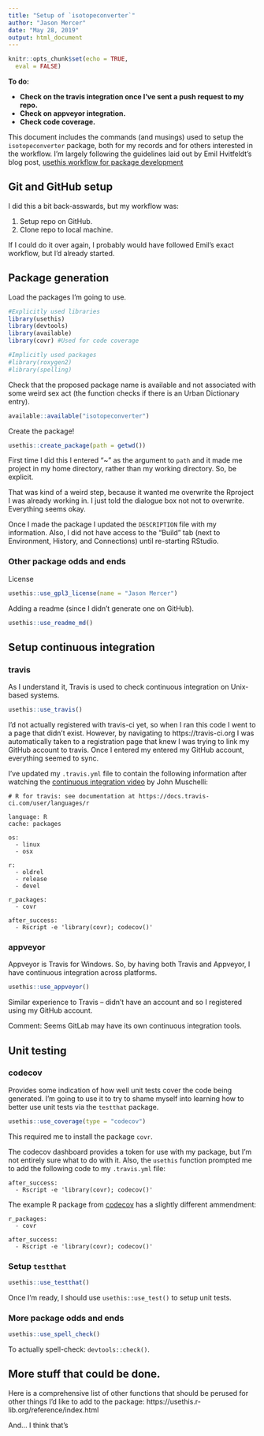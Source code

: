 ---
title: "Setup of `isotopeconverter`"
author: "Jason Mercer"
date: "May 28, 2019"
output: html_document
---

```{r setup, include=FALSE}
knitr::opts_chunk$set(echo = TRUE,
  eval = FALSE)
```

__To do:__

* __Check on the travis integration once I've sent a push request to my repo.__
* __Check on appveyor integration.__
* __Check code coverage.__

This document includes the commands (and musings) used to setup the `isotopeconverter` package, both for my records and for others interested in the workflow. I'm largely following the guidelines laid out by Emil Hvitfeldt's blog post, [usethis workflow for package development](https://www.hvitfeldt.me/blog/usethis-workflow-for-package-development/)

## Git and GitHub setup

I did this a bit back-asswards, but my workflow was:

1. Setup repo on GitHub.
2. Clone repo to local machine.

If I could do it over again, I probably would have followed Emil's exact workflow, but I'd already started.

## Package generation

Load the packages I'm going to use.

```{r}
#Explicitly used libraries
library(usethis)
library(devtools)
library(available)
library(covr) #Used for code coverage

#Implicitly used packages
#library(roxygen2)
#library(spelling)
```

Check that the proposed package name is available and not associated with some weird sex act (the function checks if there is an Urban Dictionary entry).

```{r, cache=TRUE, eval=FALSE}
available::available("isotopeconverter")
```

Create the package!

```{r}
usethis::create_package(path = getwd())
```

First time I did this I entered "~" as the argument to `path` and it made me project in my home directory, rather than my working directory. So, be explicit.

That was kind of a weird step, because it wanted me overwrite the Rproject I was already working in. I just told the dialogue box not not to overwrite. Everything seems okay.

Once I made the package I updated the `DESCRIPTION` file with my information. Also, I did not have access to the "Build" tab (next to Environment, History, and Connections) until re-starting RStudio.

### Other package odds and ends

License

```{r}
usethis::use_gpl3_license(name = "Jason Mercer")
```

Adding a readme (since I didn't generate one on GitHub).

```{r}
usethis::use_readme_md()
```

## Setup continuous integration

### travis

As I understand it, Travis is used to check continuous integration on Unix-based systems.

```{r}
usethis::use_travis()
```

I'd not actually registered with travis-ci yet, so when I ran this code I went to a page that didn't exist. However, by navigating to https://travis-ci.org I was automatically taken to a registration page that knew I was trying to link my GitHub account to travis. Once I entered my entered my GitHub account, everything seemed to sync.

I've updated my `.travis.yml` file to contain the following information after watching the [continuous integration video](https://www.youtube.com/watch?v=As5SM7-F02w&list=PLk3B5c8iCV-T4LM0mwEyWIunIunLyEjqM&index=3) by John Muschelli:

```
# R for travis: see documentation at https://docs.travis-ci.com/user/languages/r

language: R
cache: packages

os:
  - linux
  - osx
  
r:
  - oldrel
  - release
  - devel

r_packages:
  - covr

after_success:
  - Rscript -e 'library(covr); codecov()'
```

### appveyor

Appveyor is Travis for Windows. So, by having both Travis and Appveyor, I have continuous integration across platforms.

```{r}
usethis::use_appveyor()
```

Similar experience to Travis -- didn't have an account and so I registered using my GitHub account.

Comment: Seems GitLab may have its own continuous integration tools.

## Unit testing

### codecov

Provides some indication of how well unit tests cover the code being generated. I'm going to use it to try to shame myself into learning how to better use unit tests via the `testthat` package.

```{r}
usethis::use_coverage(type = "codecov")
```

This required me to install the package `covr`.

The codecov dashboard provides a token for use with my package, but I'm not entirely sure what to do with it. Also, the `usethis` function prompted me to add the following code to my `.travis.yml` file:

```
after_success:
  - Rscript -e 'library(covr); codecov()'
```

The example R package from [codecov](https://github.com/codecov/example-r) has a slightly different ammendment:

```
r_packages:
  - covr

after_success:
  - Rscript -e 'library(covr); codecov()'
```

### Setup `testthat`

```{r}
usethis::use_testthat()
```

Once I'm ready, I should use `usethis::use_test()` to setup unit tests.

### More package odds and ends

```{r}
usethis::use_spell_check()
```

To actually spell-check: `devtools::check()`.

## More stuff that could be done.

Here is a comprehensive list of other functions that should be perused for other things I'd like to add to the package: https://usethis.r-lib.org/reference/index.html

And... I think that's 